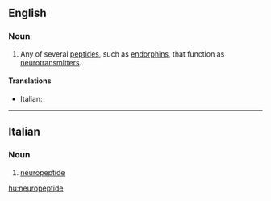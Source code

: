 ==English==
{{wikipedia}}
===Noun===
{{en-noun}}

# {{neurotransmitter}} Any of several [[peptide]]s, such as [[endorphin]]s, that function as [[neurotransmitter]]s.

====Translations====
{{trans-top|peptide that function as a neurotransmitter}}
* Italian: {{t-|it|neuropeptide|m}}
{{trans-mid}}
{{trans-bottom}}

----

==Italian==

===Noun===
{{it-noun|neuropeptid|m|e|i}}

# [[#English|neuropeptide]]

[[hu:neuropeptide]]